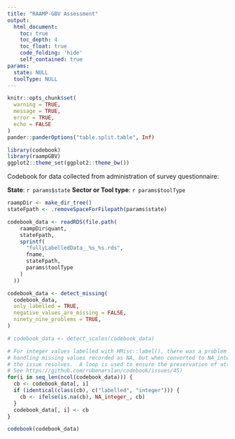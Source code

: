 ```yaml
---
title: "RAAMP-GBV Assessment"
output:
  html_document:
    toc: true
    toc_depth: 4
    toc_float: true
    code_folding: 'hide'
    self_contained: true
params:
  state: NULL
  toolType: NULL
---
```


```r
knitr::opts_chunk$set(
  warning = TRUE,
  message = TRUE,
  error = TRUE, 
  echo = FALSE
)
pander::panderOptions("table.split.table", Inf)
```

```r
library(codebook)
library(raampGBV)
ggplot2::theme_set(ggplot2::theme_bw())
```

Codebook for data collected from administration of survey questionnaire:

**State**: `r params$state`
**Sector or Tool type**: `r params$toolType`

```r
raampDir <- make_dir_tree()
stateFpath <- .removeSpaceForFilepath(params$state)

codebook_data <- readRDS(file.path(
    raampDir$quant,
    stateFpath,
    sprintf(
      "fullyLabelledData__%s_%s.rds",
      fname,
      stateFpath,
      params$toolType
    )
  ))

codebook_data <- detect_missing(
  codebook_data,
  only_labelled = TRUE,
  negative_values_are_missing = FALSE,
  ninety_nine_problems = TRUE,
)

# codebook_data <- detect_scales(codebook_data)
```

  
```r
# For integer values labelled with HMisc::label(), there was a problem
# handling missing values recorded as NA, but when converted to NA_integer_,
# the issue resolves.  A loop is used to ensure the preservation of attributes.
# See https://github.com/rubenarslan/codebook/issues/45)
for(i in seq_len(ncol(codebook_data))) {
  cb <- codebook_data[, i]
  if (identical(class(cb), c("labelled", "integer"))) {
    cb <- ifelse(is.na(cb), NA_integer_, cb)
  }
  codebook_data[, i] <- cb
}

codebook(codebook_data)
```
